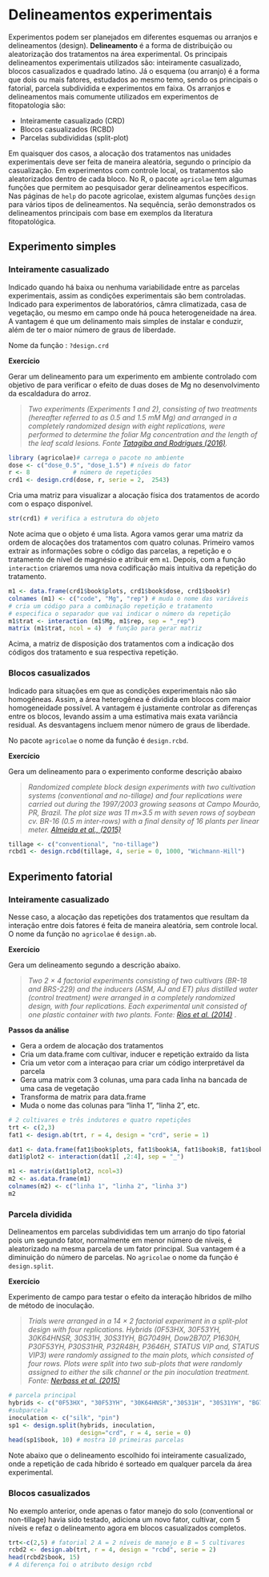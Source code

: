 
# Delineamentos experimentais

Experimentos podem ser planejados em diferentes esquemas ou arranjos  e delineamentos (design). __Delineamento__ é a forma de distribuição ou aleatorização dos tratamentos na área experimental. Os principais delineamentos experimentais utilizados são: inteiramente casualizado, blocos casualizados e quadrado latino. Já o esquema (ou arranjo) é a forma que dois ou mais fatores, estudados ao mesmo temo, sendo os principais o fatorial, parcela subdividida e experimentos em faixa. Os arranjos e delineamentos mais comumente utilizados em experimentos de fitopatologia são:

* Inteiramente casualizado (CRD)
* Blocos casualizados (RCBD) 
* Parcelas subdivididas (split-plot)

Em quaisquer dos casos, a alocação dos tratamentos nas unidades experimentais deve ser feita de maneira aleatória, segundo o princípio da casualização. Em experimentos com controle local, os tratamentos são aleatorizados dentro de cada bloco. No R, o pacote `agricolae` tem algumas funções que permitem ao pesquisador gerar delineamentos específicos. Nas páginas de `help` do pacote agricolae, existem algumas funções `design` para vários tipos de delineamentos. Na sequência, serão demonstrados os delineamentos principais com base em exemplos da literatura fitopatológica.

## Experimento simples

### Inteiramente casualizado

Indicado quando há baixa ou nenhuma variabilidade entre as parcelas experimentais, assim as condições experimentais são bem controladas. Indicado para experimentos de laboratórios, câmra climatizada, casa de vegetação, ou mesmo em campo onde há pouca heterogeneidade na área. A vantagem é que um delinamento mais simples de instalar e conduzir, além de ter o maior número de graus de liberdade.

Nome da função : `?design.crd`

**Exercício**

Gerar um delineamento para um experimento em ambiente controlado com objetivo de para verificar o efeito de duas doses de Mg no desenvolvimento da escaldadura do arroz.

> <em> Two experiments (Experiments 1 and 2), consisting of two treatments (hereafter referred to as 0.5 and 1.5 mM Mg) and arranged in a completely randomized design with eight replications, were performed to determine the foliar Mg concentration and the length of the leaf scald lesions. Fonte [Tatagiba and Rodrigues (2016)](http://link.springer.com/article/10.1007/s40858-016-0080-x/fulltext.html). </em>


```r
library (agricolae)# carrega o pacote no ambiente
dose <- c("dose_0.5", "dose_1.5") # níveis do fator
r <- 8            # número de repetições
crd1 <- design.crd(dose, r, serie = 2,  2543)
```

Cria uma matriz para visualizar a alocação física dos tratamentos de acordo com o espaço disponível.

```r
str(crd1) # verifica a estrutura do objeto
```

Note acima que o objeto é uma lista. Agora vamos gerar uma matriz da ordem de alocações dos tratamentos com quatro colunas. Primeiro vamos extrair as informações sobre o código das parcelas, a repetição e o tratamento de nível de magnésio e atribuir em `m1`. Depois, com a função `interaction` criaremos uma nova codificação mais intuitiva da repetição do tratamento.

```r
m1 <- data.frame(crd1$book$plots, crd1$book$dose, crd1$book$r)
colnames (m1) <- c("code", "Mg", "rep") # muda o nome das variáveis
# cria um código para a combinação repetição e tratamento
# especifica o separador que vai indicar o número da repetição
m1$trat <- interaction (m1$Mg, m1$rep, sep = "_rep") 
matrix (m1$trat, ncol = 4)  # função para gerar matriz
```

Acima, a matriz de disposição dos tratamentos com a indicação dos códigos dos tratamento e sua respectiva repetição.


### Blocos casualizados 

Indicado para situações em que as condições experimentais não são homogêneas. Assim, a área heterogênea é dividida em blocos com maior homogeneidade possível. A vantagem é justamente controlar as diferenças entre os blocos, levando assim a uma estimativa mais exata variância residual. As desvantagens incluem menor número de graus de liberdade. 

No pacote `agricolae` o nome da função é `design.rcbd`. 

**Exercício**

Gera um delineamento para o experimento conforme descrição abaixo

> <em> Randomized complete block design experiments with two cultivation systems (conventional and no-tillage) and four replications were carried out during the 1997/2003 growing seasons at Campo Mourão, PR, Brazil. The plot size was 11 m×3.5 m with seven rows of soybean cv. BR-16 (0.5 m inter-rows) with a final density of 16 plants per linear meter. [Almeida et al., (2015)](http://link.springer.com/article/10.1007/s40858-015-0052-6)</em>


```r
tillage <- c("conventional", "no-tillage")
rcbd1 <- design.rcbd(tillage, 4, serie = 0, 1000, "Wichmann-Hill")
```

## Experimento fatorial

### Inteiramente casualizado

Nesse caso, a alocação das repetições dos tratamentos que resultam da interação entre dois fatores é feita de maneira aleatória, sem controle local. O nome da função no `agricolae` é `design.ab`. 

**Exercício**

Gera um delineamento segundo a descrição abaixo.

> <em> Two 2 × 4 factorial experiments consisting of two cultivars (BR-18 and BRS-229) and the inducers (ASM, AJ and ET) plus distilled water (control treatment) were arranged in a completely randomized design, with four replications. Each experimental unit consisted of one plastic container with two plants. Fonte: [Rios et al. (2014)](http://www.scielo.br/scielo.php?script=sci_arttext&pid=S1982-56762014000300006) </em>.

**Passos da análise**

- Gera a ordem de alocação dos tratamentos 
- Cria um data.frame com cultivar, inducer e repetição extraído da lista
- Cria um vetor com a interaçao para criar um código interpretável da parcela
- Gera uma matrix com 3 colunas, uma para cada linha na bancada de uma casa de vegetação
- Transforma de matrix para data.frame
- Muda o nome das colunas para "linha 1", "linha 2", etc.


```r
# 2 cultivares e três indutores e quatro repetições
trt <- c(2,3)
fat1 <- design.ab(trt, r = 4, design = "crd", serie = 1)

dat1 <- data.frame(fat1$book$plots, fat1$book$A, fat1$book$B, fat1$book$r)
dat1$plot2 <- interaction(dat1[ ,2:4], sep = "_")

m1 <- matrix(dat1$plot2, ncol=3)
m2 <- as.data.frame(m1)
colnames(m2) <- c("linha 1", "linha 2", "linha 3")
m2
```


###  Parcela dividida

Delineamentos em parcelas subdivididas tem um arranjo do tipo fatorial pois um segundo fator, normalmente em menor número de níveis, é aleatorizado na mesma parcela de um fator principal. Sua vantagem é a diminuição do número de parcelas. No `agricolae` o  nome da função é `design.split`. 

**Exercício**

Experimento de campo para testar o efeito da interação híbridos de milho de método de inoculação.

> <em> Trials were arranged in a 14 × 2 factorial experiment in a split-plot design with four replications. Hybrids (0F53HX, 30F53YH, 30K64HNSR, 30S31H, 30S31YH, BG7049H, Dow2B707, P1630H, P30F53YH, P30S31HR, P32R48H, P3646H, STATUS VIP and, STATUS VIP3) were randomly assigned to the main plots, which consisted of four rows. Plots were split into two sub-plots that were randomly assigned to either the silk channel or the pin inoculation treatment. Fonte: [Nerbass et al. (2015)](http://link.springer.com/article/10.1007%2Fs40858-015-0050-8) </em>

```r
# parcela principal
hybrids <- c("0F53HX", "30F53YH", "30K64HNSR","30S31H", "30S31YH", "BG7049H", "Dow2B707", "P1630H", "P30F53YH", "P30S31HR", "P32R48H", "P3646H", "STATUS VIP", "STATUS VIP3") 
#subparcela
inoculation <- c("silk", "pin") 
sp1 <- design.split(hybrids, inoculation, 
                    design="crd", r = 4, serie = 0)
head(sp1$book, 10) # mostra 10 primeiras parcelas
```

Note abaixo que o delineamento escolhido foi inteiramente casualizado, onde a repetição de cada híbrido é sorteado em qualquer parcela da área experimental.

### Blocos casualizados 

No exemplo anterior, onde apenas o fator manejo do solo (conventional or non-tillage) havia sido testado, adiciona um novo fator, cultivar, com 5 níveis e refaz o delineamento agora em blocos casualizados completos.

```r
trt<-c(2,5) # fatorial 2 A = 2 níveis de manejo e B = 5 cultivares
rcbd2 <- design.ab(trt, r = 4, design = "rcbd", serie = 2)
head(rcbd2$book, 15)
# A diferença foi o atributo design rcbd
```




